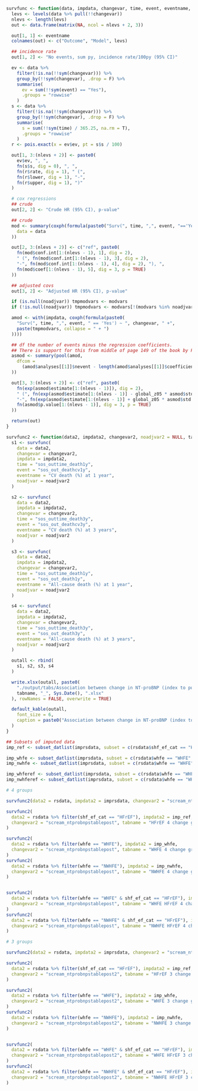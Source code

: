 ```r
survfunc <- function(data, impdata, changevar, time, event, eventname, noadjvar = NULL) {
  levs <- levels(data %>% pull(!!changevar))
  nlevs <- length(levs)
  out <- data.frame(matrix(NA, ncol = nlevs + 2, 3))

  out[1, 1] <- eventname
  colnames(out) <- c("Outcome", "Model", levs)

  ## incidence rate
  out[1, 2] <- "No events, sum py, incidence rate/100py (95% CI)"

  ev <- data %>%
    filter(!is.na(!!sym(changevar))) %>%
    group_by(!!sym(changevar), .drop = F) %>%
    summarise(
      ev = sum(!!sym(event) == "Yes"),
      .groups = "rowwise"
    )
  s <- data %>%
    filter(!is.na(!!sym(changevar))) %>%
    group_by(!!sym(changevar), .drop = F) %>%
    summarise(
      s = sum(!!sym(time) / 365.25, na.rm = T),
      .groups = "rowwise"
    )
  r <- pois.exact(x = ev$ev, pt = s$s / 100)

  out[1, 3:(nlevs + 2)] <- paste0(
    ev$ev, ", ",
    fn(s$s, dig = 0), ", ",
    fn(r$rate, dig = 1), " (",
    fn(r$lower, dig = 1), "-",
    fn(r$upper, dig = 1), ")"
  )

  # cox regressions
  ## crude
  out[2, 2] <- "Crude HR (95% CI), p-value"

  ## crude
  mod <- summary(coxph(formula(paste0("Surv(", time, ",", event, "=='Yes') ~ ", changevar)),
    data = data
  ))

  out[2, 3:(nlevs + 2)] <- c("ref", paste0(
    fn(mod$conf.int[1:(nlevs - 1), 1], dig = 2),
    " (", fn(mod$conf.int[1:(nlevs - 1), 3], dig = 2),
    "-", fn(mod$conf.int[1:(nlevs - 1), 4], dig = 2), "), ",
    fn(mod$coef[1:(nlevs - 1), 5], dig = 3, p = TRUE)
  ))

  ## adjusted covs
  out[3, 2] <- "Adjusted HR (95% CI), p-value"

  if (is.null(noadjvar)) tmpmodvars <- modvars
  if (!is.null(noadjvar)) tmpmodvars <- modvars[!(modvars %in% noadjvar)]

  amod <- with(impdata, coxph(formula(paste0(
    "Surv(", time, ",", event, " == 'Yes') ~ ", changevar, " +",
    paste(tmpmodvars, collapse = " + ")
  ))))

  ## df the number of events minus the regression coefficients.
  ## There is support for this from middle of page 149 of the book by Parmer & Machin (ISBN 0471936405)
  asmod <- summary(pool(amod,
    dfcom =
      (amod$analyses[[1]]$nevent - length(amod$analyses[[1]]$coefficients))
  ))

  out[3, 3:(nlevs + 2)] <- c("ref", paste0(
    fn(exp(asmod$estimate[1:(nlevs - 1)]), dig = 2),
    " (", fn(exp(asmod$estimate[1:(nlevs - 1)] - global_z05 * asmod$std.error[1:(nlevs - 1)]), dig = 2),
    "-", fn(exp(asmod$estimate[1:(nlevs - 1)] + global_z05 * asmod$std.error[1:(nlevs - 1)]), dig = 2), "), ",
    fn(asmod$p.value[1:(nlevs - 1)], dig = 3, p = TRUE)
  ))

  return(out)
}

survfunc2 <- function(data2, impdata2, changevar2, noadjvar2 = NULL, tabname) {
  s1 <- survfunc(
    data = data2,
    changevar = changevar2,
    impdata = impdata2,
    time = "sos_outtime_death1y",
    event = "sos_out_deathcv1y",
    eventname = "CV death (%) at 1 year",
    noadjvar = noadjvar2
  )

  s2 <- survfunc(
    data = data2,
    impdata = impdata2,
    changevar = changevar2,
    time = "sos_outtime_death3y",
    event = "sos_out_deathcv3y",
    eventname = "CV death (%) at 3 years",
    noadjvar = noadjvar2
  )

  s3 <- survfunc(
    data = data2,
    impdata = impdata2,
    changevar = changevar2,
    time = "sos_outtime_death1y",
    event = "sos_out_death1y",
    eventname = "All-cause death (%) at 1 year",
    noadjvar = noadjvar2
  )

  s4 <- survfunc(
    data = data2,
    impdata = impdata2,
    changevar = changevar2,
    time = "sos_outtime_death3y",
    event = "sos_out_death3y",
    eventname = "All-cause death (%) at 3 years",
    noadjvar = noadjvar2
  )

  outall <- rbind(
    s1, s2, s3, s4
  )

  write.xlsx(outall, paste0(
    "./output/tabs/Association between change in NT-proBNP (index to post) and outcomes - ",
    tabname, "_", Sys.Date(), ".xlsx"
  ), rowNames = FALSE, overwrite = TRUE)

  default_kable(outall,
    font_size = 6,
    caption = paste0("Association between change in NT-proBNP (index to post) and outcomes - ", tabname)
  )
}

## Subsets of imputed data
imp_ref <- subset_datlist(imprsdata, subset = c(rsdata$shf_ef_cat == "HFrEF"))

imp_whfe <- subset_datlist(imprsdata, subset = c(rsdata$whfe == "WHFE" & !is.na(rsdata$whfe)))
imp_nwhfe <- subset_datlist(imprsdata, subset = c(rsdata$whfe == "WHFE" & !is.na(rsdata$whfe)))

imp_whferef <- subset_datlist(imprsdata, subset = c(rsdata$whfe == "WHFE" & !is.na(rsdata$whfe) & rsdata$shf_ef_cat == "HFrEF"))
imp_nwhferef <- subset_datlist(imprsdata, subset = c(rsdata$whfe == "WHFE" & !is.na(rsdata$whfe) & rsdata$shf_ef_cat == "HFrEF"))

# 4 groups

survfunc2(data2 = rsdata, impdata2 = imprsdata, changevar2 = "scream_ntprobnpstablepost", tabname = "Overall 4 change groups")

survfunc2(
  data2 = rsdata %>% filter(shf_ef_cat == "HFrEF"), impdata2 = imp_ref,
  changevar2 = "scream_ntprobnpstablepost", tabname = "HFrEF 4 change groups", noadjvar2 = "shf_ef_cat"
)

survfunc2(
  data2 = rsdata %>% filter(whfe == "WHFE"), impdata2 = imp_whfe,
  changevar2 = "scream_ntprobnpstablepost", tabname = "WHFE 4 change groups"
)
survfunc2(
  data2 = rsdata %>% filter(whfe == "NWHFE"), impdata2 = imp_nwhfe,
  changevar2 = "scream_ntprobnpstablepost", tabname = "NWHFE 4 change groups"
)


survfunc2(
  data2 = rsdata %>% filter(whfe == "WHFE" & shf_ef_cat == "HFrEF"), impdata2 = imp_whferef,
  changevar2 = "scream_ntprobnpstablepost", tabname = "WHFE HFrEF 4 change groups", noadjvar2 = "shf_ef_cat"
)
survfunc2(
  data2 = rsdata %>% filter(whfe == "NWHFE" & shf_ef_cat == "HFrEF"), impdata2 = imp_nwhferef,
  changevar2 = "scream_ntprobnpstablepost", tabname = "NWHFE HFrEF 4 change groups", noadjvar2 = "shf_ef_cat"
)

# 3 groups

survfunc2(data2 = rsdata, impdata2 = imprsdata, changevar2 = "scream_ntprobnpstablepost2", tabname = "Overall 3 change groups")

survfunc2(
  data2 = rsdata %>% filter(shf_ef_cat == "HFrEF"), impdata2 = imp_ref,
  changevar2 = "scream_ntprobnpstablepost2", tabname = "HFrEF 3 change groups", noadjvar2 = "shf_ef_cat"
)

survfunc2(
  data2 = rsdata %>% filter(whfe == "WHFE"), impdata2 = imp_whfe,
  changevar2 = "scream_ntprobnpstablepost2", tabname = "WHFE 3 change groups"
)
survfunc2(
  data2 = rsdata %>% filter(whfe == "NWHFE"), impdata2 = imp_nwhfe,
  changevar2 = "scream_ntprobnpstablepost2", tabname = "NWHFE 3 change groups"
)


survfunc2(
  data2 = rsdata %>% filter(whfe == "WHFE" & shf_ef_cat == "HFrEF"), impdata2 = imp_whferef,
  changevar2 = "scream_ntprobnpstablepost2", tabname = "WHFE HFrEF 3 change groups", noadjvar2 = "shf_ef_cat"
)
survfunc2(
  data2 = rsdata %>% filter(whfe == "NWHFE" & shf_ef_cat == "HFrEF"), impdata2 = imp_nwhferef,
  changevar2 = "scream_ntprobnpstablepost2", tabname = "NWHFE HFrEF 3 change groups", noadjvar2 = "shf_ef_cat"
)
```
